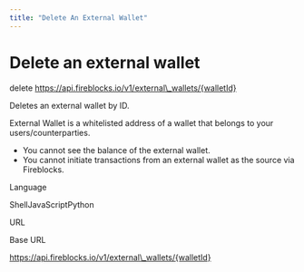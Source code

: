 ```yaml
---
title: "Delete An External Wallet"
---
```

  
  # Delete an external wallet

delete https://api.fireblocks.io/v1/external\_wallets/{walletId}

Deletes an external wallet by ID.

External Wallet is a whitelisted address of a wallet that belongs to your users/counterparties.

*   You cannot see the balance of the external wallet.
*   You cannot initiate transactions from an external wallet as the source via Fireblocks.

Language

ShellJavaScriptPython

URL

Base URL

https://api.fireblocks.io/v1/external\_wallets/{walletId}